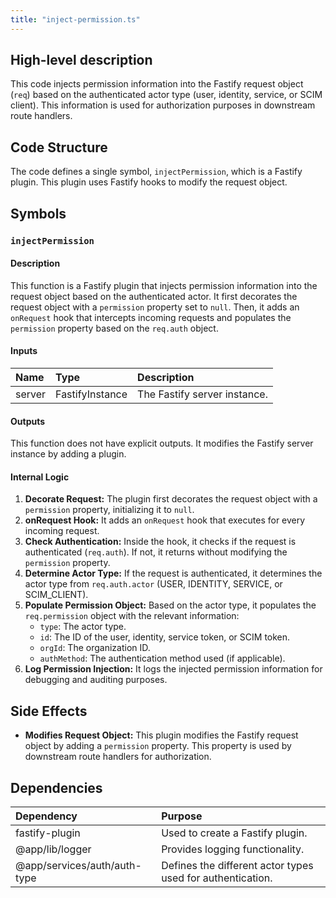 ```yaml
---
title: "inject-permission.ts"
---
```


## High-level description
This code injects permission information into the Fastify request object (`req`) based on the authenticated actor type (user, identity, service, or SCIM client). This information is used for authorization purposes in downstream route handlers.

## Code Structure
The code defines a single symbol, `injectPermission`, which is a Fastify plugin. This plugin uses Fastify hooks to modify the request object.

## Symbols
### `injectPermission`
#### Description
This function is a Fastify plugin that injects permission information into the request object based on the authenticated actor. It first decorates the request object with a `permission` property set to `null`. Then, it adds an `onRequest` hook that intercepts incoming requests and populates the `permission` property based on the `req.auth` object.

#### Inputs
| Name | Type | Description |
|:-----|:-----|:------------|
| server | FastifyInstance | The Fastify server instance. |

#### Outputs
This function does not have explicit outputs. It modifies the Fastify server instance by adding a plugin.

#### Internal Logic
1. **Decorate Request:** The plugin first decorates the request object with a `permission` property, initializing it to `null`.
2. **onRequest Hook:** It adds an `onRequest` hook that executes for every incoming request.
3. **Check Authentication:** Inside the hook, it checks if the request is authenticated (`req.auth`). If not, it returns without modifying the `permission` property.
4. **Determine Actor Type:** If the request is authenticated, it determines the actor type from `req.auth.actor` (USER, IDENTITY, SERVICE, or SCIM_CLIENT).
5. **Populate Permission Object:** Based on the actor type, it populates the `req.permission` object with the relevant information:
    - `type`: The actor type.
    - `id`: The ID of the user, identity, service token, or SCIM token.
    - `orgId`: The organization ID.
    - `authMethod`: The authentication method used (if applicable).
6. **Log Permission Injection:** It logs the injected permission information for debugging and auditing purposes.

## Side Effects
- **Modifies Request Object:** This plugin modifies the Fastify request object by adding a `permission` property. This property is used by downstream route handlers for authorization.

## Dependencies
| Dependency | Purpose |
|:-----------|:--------|
| fastify-plugin | Used to create a Fastify plugin. |
| @app/lib/logger | Provides logging functionality. |
| @app/services/auth/auth-type | Defines the different actor types used for authentication. |
